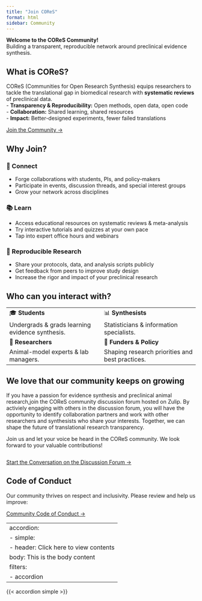 ```yaml
---
title: "Join COReS"
format: html
sidebar: Community
---
```


**Welcome to the COReS Community!**\
Building a transparent, reproducible network around preclinical evidence synthesis.

## What is COReS?

COReS (Communities for Open Research Synthesis) equips researchers to tackle the translational gap in biomedical research with **systematic reviews** of preclinical data.\
- **Transparency & Reproducibility:** Open methods, open data, open code\
- **Collaboration:** Shared learning, shared resources\
- **Impact:** Better-designed experiments, fewer failed translations

:::: {.text-center style="margin-top: 1em"}
::: button
[Join the Community →](/about-cores/become-member.qmd){.btn .btn-primary target="_blank"}
:::
::::


## Why Join?

::: panel-tabset
### 🔗 Connect {.tab}

-   Forge collaborations with students, PIs, and policy-makers\
-   Participate in events, discussion threads, and special interest groups\
-   Grow your network across disciplines

### 📚 Learn {.tab}

-   Access educational resources on systematic reviews & meta-analysis\
-   Try interactive tutorials and quizzes at your own pace\
-   Tap into expert office hours and webinars

### 🔄 Reproducible Research {.tab}

-   Share your protocols, data, and analysis scripts publicly\
-   Get feedback from peers to improve study design\
-   Increase the rigor and impact of your preclinical research
:::



## Who can you interact with?

|  |  |
|------------------------------------|------------------------------------|
| 🎓 **Students** | 📊 **Synthesists** |
| Undergrads & grads learning evidence synthesis. | Statisticians & information specialists. |
| 🔬 **Researchers** | 💼 **Funders & Policy** |
| Animal-model experts & lab managers. | Shaping research priorities and best practices. |

## We love that our community keeps on growing  
If you have a passion for evidence synthesis and preclinical animal research,join the COReS community discussion forum hosted on Zulip. By activiely engaging with others in the discussion forum, you will have the opportunity to identify collaboration partners and work with other researchers and synthesists who share your interests. Together, we can shape the future of translational research transparency. 

Join us and let your voice be heard in the COReS community. We look forward to your valuable contributions! 

:::: {.text-center style="margin-top: 2em"}
::: button
[Start the Conversation on the Discussion Forum →](https://cores.zulipchat.com/){.btn .btn-primary .btn-lg target="_blank"}
:::
::::


## Code of Conduct

Our community thrives on respect and inclusivity. Please review and help us improve:


[Community Code of Conduct →](/about-cores/code-of-conduct.qmd){.btn .btn-secondary target="_blank"}

---
accordion:
  - simple:
    - header: Click here to view contents
      body: This is the body content
filters:
  - accordion
---

{{< accordion simple >}}

